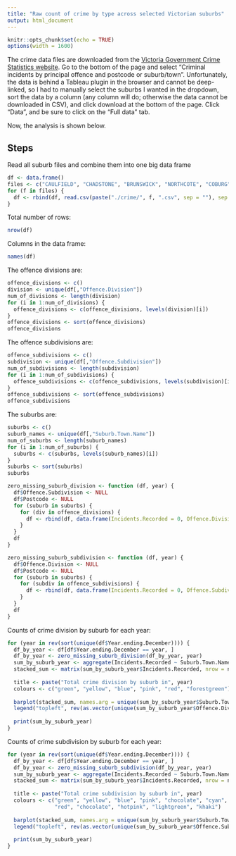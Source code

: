 ```yaml
---
title: "Raw count of crime by type across selected Victorian suburbs"
output: html_document
---
```


```r
knitr::opts_chunk$set(echo = TRUE)
options(width = 1600)
```

The crime data files are downloaded from the [Victoria Government Crime Statistics website](https://www.crimestatistics.vic.gov.au/crime-statistics/latest-crime-data/recorded-criminal-incidents-0). Go to the bottom of the page and select "Criminal incidents by principal offence and postcode or suburb/town". Unfortunately, the data is behind a Tableau plugin in the browser and cannot be deep-linked, so I had to manually select the suburbs I wanted in the dropdown, sort the data by a column (any column will do; otherwise the data cannot be downloaded in CSV), and click download at the bottom of the page. Click "Data", and be sure to click on the "Full data" tab.

Now, the analysis is shown below.

## Steps
Read all suburb files and combine them into one big data frame
```r
df <- data.frame()
files <- c("CAULFIELD", "CHADSTONE", "BRUNSWICK", "NORTHCOTE", "COBURG", "SEDDON", "SUNSHINE", "HADFIELD", "PASCOE_VALE", "RESERVOIR", "CLAYTON", "BOX_HILL", "SUNBURY", "PRESTON", "FAWKNER", "BROADMEADOWS", "DANDENONG")
for (f in files) {
  df <- rbind(df, read.csv(paste("./crime/", f, ".csv", sep = ""), sep = "\t"))
}
```
Total number of rows:
```r
nrow(df)
```
Columns in the data frame:
```r
names(df)
```

The offence divisions are:
```r
offence_divisions <- c()
division <- unique(df[,"Offence.Division"])
num_of_divisions <- length(division)
for (i in 1:num_of_divisions) {
  offence_divisions <- c(offence_divisions, levels(division)[i])
}
offence_divisions <- sort(offence_divisions)
offence_divisions
```

The offence subdivisions are:
```r
offence_subdivisions <- c()
subdivision <- unique(df[,"Offence.Subdivision"])
num_of_subdivisions <- length(subdivision)
for (i in 1:num_of_subdivisions) {
  offence_subdivisions <- c(offence_subdivisions, levels(subdivision)[i])
}
offence_subdivisions <- sort(offence_subdivisions)
offence_subdivisions
```

The suburbs are:
```r
suburbs <- c()
suburb_names <- unique(df[,"Suburb.Town.Name"])
num_of_suburbs <- length(suburb_names)
for (i in 1:num_of_suburbs) {
  suburbs <- c(suburbs, levels(suburb_names)[i])
}
suburbs <- sort(suburbs)
suburbs
```

```r
zero_missing_suburb_division <- function (df, year) {
  df$Offence.Subdivision <- NULL
  df$Postcode <- NULL
  for (suburb in suburbs) {
    for (div in offence_divisions) {
      df <- rbind(df, data.frame(Incidents.Recorded = 0, Offence.Division = div, Suburb.Town.Name = suburb, Year.ending.December = year))
    }
  }
  df
}

zero_missing_suburb_subdivision <- function (df, year) {
  df$Offence.Division <- NULL
  df$Postcode <- NULL
  for (suburb in suburbs) {
    for (subdiv in offence_subdivisions) {
      df <- rbind(df, data.frame(Incidents.Recorded = 0, Offence.Subdivision = subdiv, Suburb.Town.Name = suburb, Year.ending.December = year))
    }
  }
  df
}

```

Counts of crime division by suburb for each year:
```r
for (year in rev(sort(unique(df$Year.ending.December)))) {
  df_by_year <- df[df$Year.ending.December == year, ]
  df_by_year <- zero_missing_suburb_division(df_by_year, year)
  sum_by_suburb_year <- aggregate(Incidents.Recorded ~ Suburb.Town.Name + Offence.Division, df_by_year, sum)
  stacked_sum <- matrix(sum_by_suburb_year$Incidents.Recorded, nrow = num_of_divisions, ncol = num_of_suburbs, byrow = TRUE)
  
  title <- paste("Total crime division by suburb in", year)
  colours <- c("green", "yellow", "blue", "pink", "red", "forestgreen")
  
  barplot(stacked_sum, names.arg = unique(sum_by_suburb_year$Suburb.Town.Name), col = colours, main = title, las = 2, cex.names = 0.5)
  legend("topleft", rev(as.vector(unique(sum_by_suburb_year$Offence.Division))), fill = rev(colours), cex = 0.5)
  
  print(sum_by_suburb_year)
}
```

Counts of crime subdivision by suburb for each year:
```r
for (year in rev(sort(unique(df$Year.ending.December)))) {
  df_by_year <- df[df$Year.ending.December == year, ]
  df_by_year <- zero_missing_suburb_subdivision(df_by_year, year)
  sum_by_suburb_year <- aggregate(Incidents.Recorded ~ Suburb.Town.Name + Offence.Subdivision, df_by_year, sum)
  stacked_sum <- matrix(sum_by_suburb_year$Incidents.Recorded, nrow = num_of_subdivisions, ncol = num_of_suburbs, byrow = TRUE)
  
  title <- paste("Total crime subdivision by suburb in", year)
  colours <- c("green", "yellow", "blue", "pink", "chocolate", "cyan",
               "red", "chocolate", "hotpink", "lightgreen", "khaki")
  
  barplot(stacked_sum, names.arg = unique(sum_by_suburb_year$Suburb.Town.Name), col = colours, main = title, las = 2, cex.names = 0.5)
  legend("topleft", rev(as.vector(unique(sum_by_suburb_year$Offence.Subdivision))), fill = rev(colours), cex = 0.5)
  
  print(sum_by_suburb_year)
}
```

